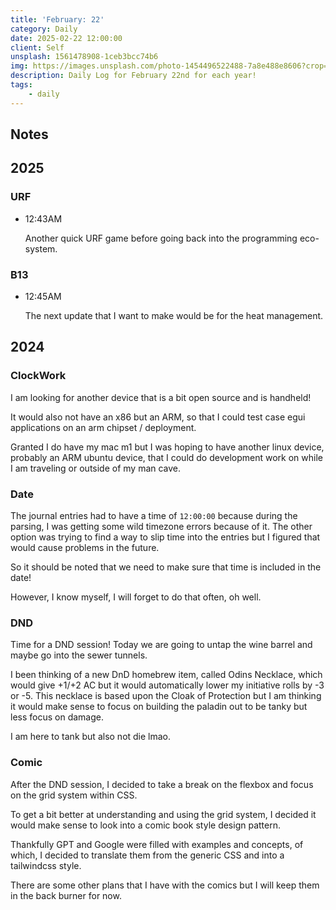 ```yaml
---
title: 'February: 22'
category: Daily
date: 2025-02-22 12:00:00
client: Self
unsplash: 1561478908-1ceb3bcc74b6
img: https://images.unsplash.com/photo-1454496522488-7a8e488e8606?crop=entropy&cs=srgb&fm=jpg&ixid=MnwzNjM5Nzd8MHwxfHJhbmRvbXx8fHx8fHx8fDE2ODE3NDg2ODY&ixlib=rb-4.0.3&q=85
description: Daily Log for February 22nd for each year!
tags:
    - daily
---
```


## Notes

## 2025

### URF

-   12:43AM

    Another quick URF game before going back into the programming eco-system.
    
### B13

-   12:45AM

    The next update that I want to make would be for the heat management.


## 2024


### ClockWork

I am looking for another device that is a bit open source and is handheld!

It would also not have an x86 but an ARM, so that I could test case egui applications on an arm chipset / deployment. 

Granted I do have my mac m1 but I was hoping to have another linux device, probably an ARM ubuntu device, that I could do development work on while I am traveling or outside of my man cave.


### Date

The journal entries had to have a time of `12:00:00` because during the parsing, I was getting some wild timezone errors because of it.
The other option was trying to find a way to slip time into the entries but I figured that would cause problems in the future.

So it should be noted that we need to make sure that time is included in the date!

However, I know myself, I will forget to do that often, oh well.



### DND

Time for a DND session!
Today we are going to untap the wine barrel and maybe go into the sewer tunnels.

I been thinking of a new DnD homebrew item, called Odins Necklace, which would give +1/+2 AC but it would automatically lower my initiative rolls by -3 or -5.
This necklace is based upon the Cloak of Protection but I am thinking it would make sense to focus on building the paladin out to be tanky but less focus on damage. 

I am here to tank but also not die lmao.


### Comic

After the DND session, I decided to take a break on the flexbox and focus on the grid system within CSS.

To get a bit better at understanding and using the grid system, I decided it would make sense to look into a comic book style design pattern.

Thankfully GPT and Google were filled with examples and concepts, of which, I decided to translate them from the generic CSS and into a tailwindcss style.

There are some other plans that I have with the comics but I will keep them in the back burner for now.
